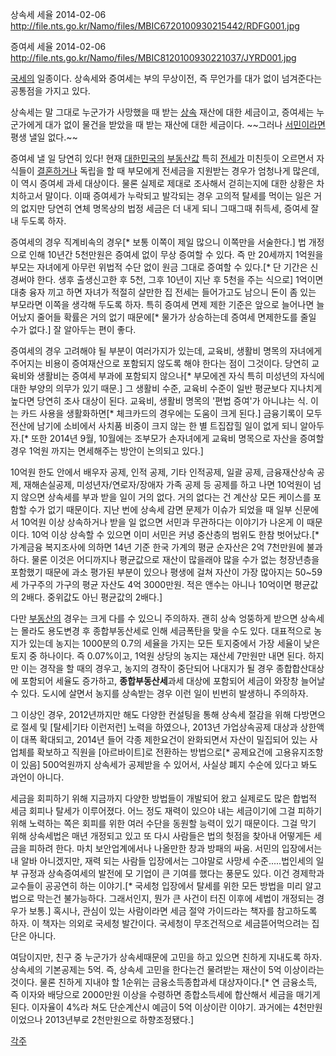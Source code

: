 상속세 세율 2014-02-06
http://file.nts.go.kr/Namo/files/MBIC6720100930215442/RDFG001.jpg

증여세 세율 2014-02-06
http://file.nts.go.kr/Namo/files/MBIC8120100930221037/JYRD001.jpg

[[국세]]의 일종이다. 상속세와 증여세는 부의 무상이전, 즉 무언가를 대가 없이 넘겨준다는 공통점을 가지고 있다.

상속세는 말 그대로 누군가가 사망했을 때 받는 [[상속]] 재산에 대한 세금이고, 증여세는 누군가에게 대가 없이 물건을 받았을 때 받는 재산에 대한 세금이다. ~~그러나 [[서민]]이라면 평생 낼일 없다.~~

증여세 낼 일 당연히 있다! 현재 [[대한민국]]의 [[부동산]]값 특히 [[전세]]가 미친듯이 오르면서 자식들이 [[결혼]]하거나 독립을 할 때 부모에게 전세금을 지원받는 경우가 엄청나게 많은데, 이 역시 증여세 과세 대상이다. 물론 실제로 제대로 조사해서 걷히는지에 대한 상황은 차치하고서 말이다. 이때 증여세가 누락되고 발각되는 경우 고의적 탈세를 먹이는 일은 거의 없지만 당연히 연체 명목상의 법정 세금은 더 내게 되니 그때그때 취득세, 증여세 잘 내 두도록 하자.

증여세의 경우 직계비속의 경우[* 보통 이쪽이 제일 많으니 이쪽만을 서술한다.] 법 개정으로 인해 10년간 5천만원은 증여세 없이 무상 증여할 수 있다. 즉 만 20세까지 1억원을 부모는 자녀에게 아무런 위법적 수단 없이 원금 그대로 증여할 수 있다.[* 단 기간은 신경써야 한다. 생후 출생신고한 후 5천, 그후 10년이 지난 후 5천을 주는 식으로] 1억이면 대충 융자 끼고 하면 자녀가 적절히 살만한 집 전세는 들어가고도 남으니 돈이 좀 있는 부모라면 이쪽을 생각해 두도록 하자. 특히 증여세 면제 제한 기준은 앞으로 늘어나면 늘어났지 줄어들 확률은 거의 없기 때문에[* 물가가 상승하는데 증여세 면제한도를 줄일 수가 없다.] 잘 알아두는 편이 좋다.

증여세의 경우 고려해야 될 부분이 여러가지가 있는데, 교육비, 생활비 명목의 자녀에게 주어지는 비용이 증여재산으로 포함되지 않도록 해야 한다는 점이 그것이다. 당연히 교육비와 생활비는 증여세 부과에 포함되지 않으나[* 부모에겐 자식 특히 미성년의 자식에 대한 부양의 의무가 있기 때문.] 그 생활비 수준, 교육비 수준이 일반 평균보다 지나치게 높다면 당연히 조사 대상이 된다. 교육비, 생활비 명목의 '편법 증여'가 아니냐는 식. 이는 카드 사용을 생활화하면[* 체크카드의 경우에는 도움이 크게 된다.] 금융기록이 모두 전산에 남기에 소비에서 사치품 비중이 크지 않는 한 별 트집잡힐 일이 없게 되니 알아두자.[* 또한 2014년 9월, 10월에는 조부모가 손자녀에게 교육비 명목으로 자산을 증여할 경우 1억원 까지는 면세해주는 방안이 논의되고 있다.] 

10억원 한도 안에서 배우자 공제, 인적 공제, 기타 인적공제, 일괄 공제, 금융재산상속 공제, 재해손실공제, 미성년자/연로자/장애자 가족 공제 등 공제를 하고 나면 10억원이 넘지 않으면 상속세를 부과 받을 일이 거의 없다. 거의 없다는 건 계산상 모든 케이스를 포함할 수가 없기 때문이다. 지난 번에 상속세 감면 문제가 이슈가 되었을 때 일부 신문에서 10억원 이상 상속하거나 받을 일 없으면 서민과 무관하다는 이야기가 나온게 이 때문이다. 10억 이상 상속할 수 있으면 이미 서민은 커녕 중산층의 범위도 한참 벗어났다.[* 가계금융 복지조사에 의하면 14년 기준 한국 가계의 평균 순자산은 2억 7천만원에 불과하다. 물론 이것은 어디까지나 평균값으로 재산이 많을래야 많을 수가 없는 청장년층을 포함했기 때문에 과소 평가된 부분이 있으나 평생에 걸쳐 자산이 가장 많아지는 50~59세 가구주의 가구의 평균 자산도 4억 3000만원. 적은 앤수는 아니나 10억이면 평균값의 2배다. 중위값도 아닌 평균값의 2배다.] 

다만 [[부동산]]의 경우는 크게 다를 수 있으니 주의하자. 괜히 상속 엉뚱하게 받으면 상속세는 몰라도 용도변경 후 종합부동산세로 인해 세금폭탄을 맞을 수도 있다. 대표적으로 농지가 있는데 농지는 1000분의 0.7의 세율을 가지는 모든 토지중에서 가장 세율이 낮은 토지 중 하나이다. 즉 0.07%이고, 1억원 상당의 농지는 재산세 7만원만 내면 된다. 하지만 이는 경작을 할 때의 경우고, 농지의 경작이 중단되어 나대지가 될 경우 종합합산대상에 포함되어 세율도 증가하고, '''종합부동산세'''과세 대상에 포함되어 세금이 와장창 늘어날 수 있다. 도시에 살면서 농지를 상속받는 경우 이런 일이 빈번히 발생하니 주의하자.

그 이상인 경우, 2012년까지만 해도 다양한 컨설팅을 통해 상속세 절감을 위해 다방면으로 절세 및 [탈세|기타 이런저런] 노력을 하였으나, 2013년 가업상속공제 대상과 상한액이 대폭 확대되고, 2014년 들어 각종 제한요건이 완화되면서 자산이 밀집되어 있는 사업체를 확보하고 직원을 [아르바이트]로 전환하는 방법으로[* 공제요건에 고용유지조항이 있음] 500억원까지 상속세가 공제받을 수 있어서, 사실상 폐지 수순에 있다고 봐도 과언이 아니다.

세금을 회피하기 위해 지금까지 다양한 방법들이 개발되어 왔고 실제로도 많은 합법적 세금 회피나 탈세가 이루어졌다. 어느 정도 재력이 있으야 내는 세금이기에 그걸 피하기 위해 노력하는 쪽은 회피를 위한 여러 수단을 동원할 능력이 있기 때문이다. 그걸 막기 위해 상속세법은 매년 개정되고 있고 또 다시 사람들은 법의 헛점을 찾아내 어떻게든 세금을 피하려 한다. 마치 보안업계에서나 나올만한 창과 방패의 싸움. 서민의 입장에서는 내 알바 아니겠지만, 재력 되는 사람들 입장에서는 그야말로 사망세 수준.....법인세의 일부 규정과 상속증여세의 발전에 모 기업이 큰 기여를 했다는 풍문도 있다. 이건 경제학과 교수들이 공공연히 하는 이야기.[* 국세청 입장에서 탈세를 위한 모든 방법을 미리 알고 법으로 막는건 불가능하다. 그래서인지, 뭔가 큰 사건이 터진 이후에 세법이 개정되는 경우가 보통.]
혹시나, 관심이 있는 사람이라면 세금 절약 가이드라는 책자를 참고하도록 하자. 이 책자는 의외로 국세청 발간이다. 국세청이 무조건적으로 세금뜯어먹으려는 집단은 아니다.

여담이지만, 친구 중 누군가가 상속세때문에 고민을 하고 있으면 친하게 지내도록 하자. 상속세의 기본공제는 5억. 즉, 상속세 고민을 한다는건 물려받는 재산이 5억 이상이라는 것이다. 물론 친하게 지내야 할 1순위는 금융소득종합과세 대상자이다.[* 연 금융소득, 즉 이자와 배당으로 2000만원 이상을 수령하면 종합소득세에 합산해서 세금을 매기게 된다. 이자율이 4%라 쳐도 단순계산시 예금이 5억 이상이란 이야기. 과거에는 4천만원이었으나 2013년부로 2천만원으로 하향조정됐다.]

[[각주]]
